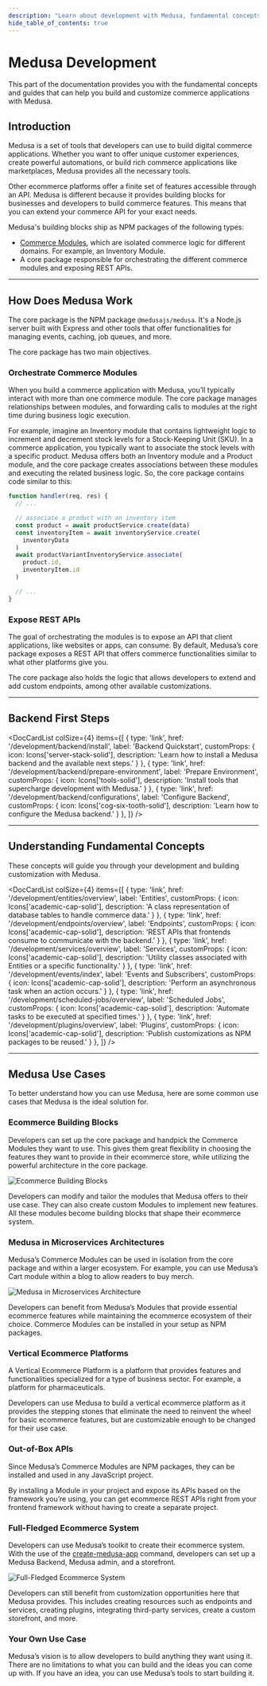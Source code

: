 ```yaml
---
description: "Learn about development with Medusa, fundamental concepts, and more."
hide_table_of_contents: true
---
```



# Medusa Development

This part of the documentation provides you with the fundamental concepts and guides that can help you build and customize commerce applications with Medusa.
    
## Introduction

Medusa is a set of tools that developers can use to build digital commerce applications. Whether you want to offer unique customer experiences, create powerful automations, or build rich commerce applications like marketplaces, Medusa provides all the necessary tools.

Other ecommerce platforms offer a finite set of features accessible through an API. Medusa is different because it provides building blocks for businesses and developers to build commerce features. This means that you can extend your commerce API for your exact needs.

Medusa's building blocks ship as NPM packages of the following types:

- [Commerce Modules](../modules/overview.mdx), which are isolated commerce logic for different domains. For example, an Inventory Module.
- A core package responsible for orchestrating the different commerce modules and exposing REST APIs.

---

## How Does Medusa Work

The core package is the NPM package `@medusajs/medusa`. It's a Node.js server built with Express and other tools that offer functionalities for managing events, caching, job queues, and more.

The core package has two main objectives.

### Orchestrate Commerce Modules

When you build a commerce application with Medusa, you’ll typically interact with more than one commerce module. The core package manages relationships between modules, and forwarding calls to modules at the right time during business logic execution.

For example, imagine an Inventory module that contains lightweight logic to increment and decrement stock levels for a Stock-Keeping Unit (SKU). In a commerce application, you typically want to associate the stock levels with a specific product. Medusa offers both an Inventory module and a Product module, and the core package creates associations between these modules and executing the related business logic. So, the core package contains code similar to this:

```ts
function handler(req, res) {
  // ...

  // associate a product with an inventory item
  const product = await productService.create(data)
  const inventoryItem = await inventoryService.create(
    inventoryData
  )
  await productVariantInventoryService.associate(
    product.id, 
    inventoryItem.id
  )

  // ...
}
```

### Expose REST APIs

The goal of orchestrating the modules is to expose an API that client applications, like websites or apps, can consume. By default, Medusa’s core package exposes a REST API that offers commerce functionalities similar to what other platforms give you.

The core package also holds the logic that allows developers to extend and add custom endpoints, among other available customizations.

---

## Backend First Steps

<DocCardList colSize={4} items={[
  {
    type: 'link',
    href: '/development/backend/install',
    label: 'Backend Quickstart',
    customProps: {
      icon: Icons['server-stack-solid'],
      description: 'Learn how to install a Medusa backend and the available next steps.'
    }
  },
  {
    type: 'link',
    href: '/development/backend/prepare-environment',
    label: 'Prepare Environment',
    customProps: {
      icon: Icons['tools-solid'],
      description: 'Install tools that supercharge development with Medusa.'
    }
  },
  {
    type: 'link',
    href: '/development/backend/configurations',
    label: 'Configure Backend',
    customProps: {
      icon: Icons['cog-six-tooth-solid'],
      description: 'Learn how to configure the Medusa backend.'
    }
  },
]} />

---

## Understanding Fundamental Concepts

These concepts will guide you through your development and building customization with Medusa.

<DocCardList colSize={4} items={[
  {
    type: 'link',
    href: '/development/entities/overview',
    label: 'Entities',
    customProps: {
      icon: Icons['academic-cap-solid'],
      description: 'A class representation of database tables to handle commerce data.'
    }
  },
  {
    type: 'link',
    href: '/development/endpoints/overview',
    label: 'Endpoints',
    customProps: {
      icon: Icons['academic-cap-solid'],
      description: 'REST APIs that frontends consume to communicate with the backend.'
    }
  },
  {
    type: 'link',
    href: '/development/services/overview',
    label: 'Services',
    customProps: {
      icon: Icons['academic-cap-solid'],
      description: 'Utility classes associated with Entities or a specific functionality.'
    }
  },
  {
    type: 'link',
    href: '/development/events/index',
    label: 'Events and Subscribers',
    customProps: {
      icon: Icons['academic-cap-solid'],
      description: 'Perform an asynchronous task when an action occurs.'
    }
  },
  {
    type: 'link',
    href: '/development/scheduled-jobs/overview',
    label: 'Scheduled Jobs',
    customProps: {
      icon: Icons['academic-cap-solid'],
      description: 'Automate tasks to be executed at specified times.'
    }
  },
  {
    type: 'link',
    href: '/development/plugins/overview',
    label: 'Plugins',
    customProps: {
      icon: Icons['academic-cap-solid'],
      description: 'Publish customizations as NPM packages to be reused.'
    }
  },
]} />

---

## Medusa Use Cases

To better understand how you can use Medusa, here are some common use cases that Medusa is the ideal solution for.

### Ecommerce Building Blocks

Developers can set up the core package and handpick the Commerce Modules they want to use. This gives them great flexibility in choosing the features they want to provide in their ecommerce store, while utilizing the powerful architecture in the core package.

![Ecommerce Building Blocks](https://res.cloudinary.com/dza7lstvk/image/upload/v1678954316/Medusa%20Docs/Diagrams/ecommerce-building-blocks_llgnn2.jpg)

Developers can modify and tailor the modules that Medusa offers to their use case. They can also create custom Modules to implement new features. All these modules become building blocks that shape their ecommerce system.

### Medusa in Microservices Architectures

Medusa’s Commerce Modules can be used in isolation from the core package and within a larger ecosystem. For example, you can use Medusa’s Cart module within a blog to allow readers to buy merch.

![Medusa in Microservices Architecture](https://res.cloudinary.com/dza7lstvk/image/upload/v1678954316/Medusa%20Docs/Diagrams/microservices-architecture-use-case_vubgno.jpg)

Developers can benefit from Medusa’s Modules that provide essential ecommerce features while maintaining the ecommerce ecosystem of their choice. Commerce Modules can be installed in your setup as NPM packages.

### Vertical Ecommerce Platforms

A Vertical Ecommerce Platform is a platform that provides features and functionalities specialized for a type of business sector. For example, a platform for pharmaceuticals.

Developers can use Medusa to build a vertical ecommerce platform as it provides the stepping stones that eliminate the need to reinvent the wheel for basic ecommerce features, but are customizable enough to be changed for their use case.

### Out-of-Box APIs

Since Medusa’s Commerce Modules are NPM packages, they can be installed and used in any JavaScript project.

By installing a Module in your project and expose its APIs based on the framework you’re using, you can get ecommerce REST APIs right from your frontend framework without having to create a separate project.

### Full-Fledged Ecommerce System

Developers can use Medusa’s toolkit to create their ecommerce system. With the use of the [create-medusa-app](../create-medusa-app.mdx) command, developers can set up a Medusa Backend, Medusa admin, and a storefront.

![Full-Fledged Ecommerce System](https://res.cloudinary.com/dza7lstvk/image/upload/v1678954316/Medusa%20Docs/Diagrams/fully-fledged-ecom_qqwraq.jpg)

Developers can still benefit from customization opportunities here that Medusa provides. This includes creating resources such as endpoints and services, creating plugins, integrating third-party services, create a custom storefront, and more.

### Your Own Use Case

Medusa’s vision is to allow developers to build anything they want using it. There are no limitations to what you can build and the ideas you can come up with. If you have an idea, you can use Medusa’s tools to start building it.